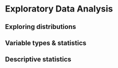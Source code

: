 # Exploratory Data Analysis

## Exploring distributions

## Variable types & statistics

## Descriptive statistics










